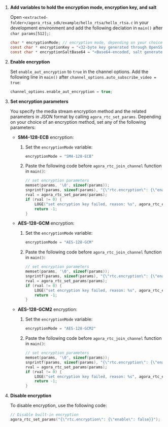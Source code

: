 <PlatformWrapper platform="linux-c">


1.  **Add variables to hold the encryption mode, encryption key, and salt**

    Open `<extracted-folder>/agora_rtsa_sdk/example/hello_rtsa/hello_rtsa.c` in your development environment and add the following declation in `main()` after `char params[512];`:

    ```c
    char * encryptionMode; // encryption mode, depending on your choice of an encryption method
    const char * encryptionKey = "<32-byte key generated through OpenSSL>";
    const char * encryptionSaltBase64 = "<Base64-encoded, salt generated through OpenSSL>";
    ```
1. **Enable encryption**

    Set `enable_aut_encryption` to `true` in the channel options. Add the following line in `main()` after `channel_options.auto_subscribe_video = true`:

    ```c
    channel_options.enable_aut_encryption = true;
    ```

1. **Set encryption parameters**

    You specify the media stream encryption method and the related parameters in JSON format by calling
  `agora_rtc_set_params`. Depending on your choice of an encryption method, set any of the following parameters:

    - **SM4-128-ECB** encryption:

        1. Set  the `encryptionMode` variable: 

            ```c
            encryptionMode = "SM4-128-ECB"
            ```

        2. Paste the following code  before `agora_rtc_join_channel` function in `main()`:

            ```c
            // set encryption parameters
            memset(params, '\0', sizeof(params));
            snprintf(params, sizeof(params), "{\"rtc.encryption\": {\"enable\": true,\"mode\": \"%s\", \"master_key\": \"%s\" }}", encryptionMode, encryptionKey);
            rval = agora_rtc_set_params(params);
            if (rval != 0) {
                LOGE("set encryption key failed, reason: %s", agora_rtc_err_2_str(rval));
                return -1;
            }
            ```

    - **AES-128-GCM** encryption:

        1. Set  the `encryptionMode` variable: 

            ```c
            encryptionMode = "AES-128-GCM"
            ```

        2. Paste the following code  before `agora_rtc_join_channel` function in `main()`:

            ```c
            // set encryption parameters
            memset(params, '\0', sizeof(params));
            snprintf(params, sizeof(params), "{\"rtc.encryption\": {\"enable\": true,\"mode\": \"%s\", \"master_key\": \"%s\" }}", encryptionMode, encryptionKey);
            rval = agora_rtc_set_params(params);
            if (rval != 0) {
                LOGE("set encryption key failed, reason: %s", agora_rtc_err_2_str(rval));
                return -1;
            }
            ```

    -  **AES-128-GCM2** encryption:

        1. Set  the `encryptionMode` variable: 

            ```c
            encryptionMode = "AES-128-GCM2"
            ```

        2. Paste the following code  before `agora_rtc_join_channel` function in `main()`:

            ```c
            // set encryption parameters
            memset(params, '\0', sizeof(params));
            snprintf(params, sizeof(params), "{\"rtc.encryption\": {\"enable\": true,\"mode\": \"%s\", \"master_key\": \"%s\", \"salt_type\": \"BASE64\"}}" }}", encryptionMode, encryptionKey, encryptionSaltBase64);
            rval = agora_rtc_set_params(params);
            if (rval != 0) {
                LOGE("set encryption key failed, reason: %s", agora_rtc_err_2_str(rval));
                return -1;
            }
            ```
1. **Disable encryption**

    To disable encryption, use the following code:

    ```c
    // Disable built-in encryption
    agora_rtc_set_params("{\"rtc.encryption\": {\"enable\": false}}");
    ```
    
</PlatformWrapper>